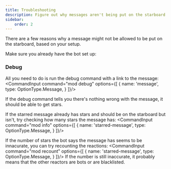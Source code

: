 ```yaml
---
title: Troubleshooting
description: Figure out why messages aren't being put on the starboard.
sidebar:
    order: 2
---
```



There are a few reasons why a message might not be allowed to be put on the starboard, based on your setup.

Make sure you already have the bot set up:
<LinkCard title="Getting Started" href="../../about/getting-started"/>


### Debug
All you need to do is run the debug command with a link to the message:
<CommandInput command="mod debug" options={[
    {
        name: 'message',
        type: OptionType.Message,
    }
]}/>

If the debug command tells you there's nothing wrong with the message, it should be able to get stars.

If the starred message already has stars and should be on the starboard but isn't, try checking how many stars the message has:
<CommandInput command="mod info" options={[
    {
        name: 'starred-message',
        type: OptionType.Message,
    }
]}/>

If the number of stars the bot says the message has seems to be innacurate, you can try recounting the reactions:
<CommandInput command="mod recount" options={[
    {
        name: 'starred-message',
        type: OptionType.Message,
    }
]}/>
If the number is still inaccurate, it probably means that the other reactors are bots or are blacklisted.